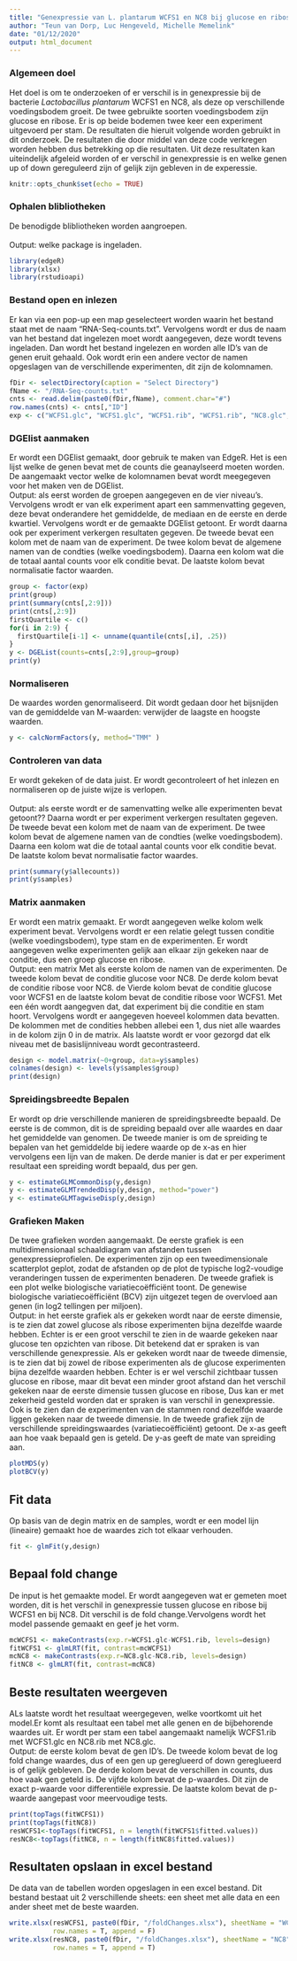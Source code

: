 ```yaml
---
title: "Genexpressie van L. plantarum WCFS1 en NC8 bij glucose en ribose"
author: "Teun van Dorp, Luc Hengeveld, Michelle Memelink"
date: "01/12/2020"
output: html_document
---
```

### Algemeen doel
Het doel is om te onderzoeken of er verschil is in genexpressie bij de bacterie
*Lactobacillus plantarum* WCFS1 en NC8, als deze op verschillende voedingsbodem groeit.
De twee gebruikte soorten voedingsbodem zijn glucose en ribose. Er is op 
beide bodemen twee keer een experiment uitgevoerd per stam. De resultaten die hieruit 
volgende worden gebruikt in dit onderzoek. De resultaten die door middel van 
deze code verkregen worden hebben dus betrekking op die resultaten. Uit deze 
resultaten kan uiteindelijk afgeleid worden of er verschil in genexpressie is en 
welke genen up of down gereguleerd zijn of gelijk zijn gebleven in de experessie. 
  
  ```r
knitr::opts_chunk$set(echo = TRUE)
```
### Ophalen blibliotheken
De benodigde blibliotheken worden aangroepen. <br>  
Output: welke package is ingeladen.
```r
library(edgeR)
library(xlsx)
library(rstudioapi)
```

### Bestand open en inlezen
Er kan via een pop-up een map geselecteert worden waarin het bestand staat met de 
naam "RNA-Seq-counts.txt". Vervolgens wordt er dus de naam van het bestand dat 
ingelezen moet wordt aangegeven, deze wordt tevens ingeladen. Dan wordt het
bestand ingelezen en worden alle ID's van de genen eruit gehaald. Ook wordt erin 
een andere vector de namen opgeslagen van de verschillende experimenten, dit zijn 
de kolomnamen. 

```r
fDir <- selectDirectory(caption = "Select Directory")
fName <- "/RNA-Seq-counts.txt"
cnts <- read.delim(paste0(fDir,fName), comment.char="#")
row.names(cnts) <- cnts[,"ID"]
exp <- c("WCFS1.glc", "WCFS1.glc", "WCFS1.rib", "WCFS1.rib", "NC8.glc", "NC8.glc", "NC8.rib", "NC8.rib")
```

### DGElist aanmaken
Er wordt een DGElist gemaakt, door gebruik te maken van EdgeR. Het is een lijst 
welke de genen bevat met de counts die geanaylseerd moeten worden. De aangemaakt 
vector welke de kolomnamen bevat wordt meegegeven voor het maken ven de DGElist.
<br>
Output: als eerst worden de groepen aangegeven en de vier niveau's. Vervolgens 
wrodt er van elk experiment apart een sammenvatting gegeven, deze bevat onderandere
het gemiddelde, de mediaan en de eerste en derde kwartiel. Vervolgens wordt er de
gemaakte DGElist getoont. Er wordt daarna ook per experiment verkergen 
resultaten gegeven. De tweede bevat een kolom met de naam van de experiment. 
De twee kolom bevat de algemene namen van de condties (welke voedingsbodem). 
Daarna een kolom wat die de totaal aantal counts voor elk conditie bevat. De 
laatste kolom bevat normalisatie factor waarden.  
```r
group <- factor(exp)
print(group)
print(summary(cnts[,2:9]))
print(cnts[,2:9])
firstQuartile <- c()
for(i in 2:9) {
  firstQuartile[i-1] <- unname(quantile(cnts[,i], .25))
}
y <- DGEList(counts=cnts[,2:9],group=group)
print(y)
```

### Normaliseren
De waardes worden genormaliseerd. Dit wordt gedaan door het bijsnijden van de 
gemiddelde van M-waarden: verwijder de laagste en hoogste waarden.
```r
y <- calcNormFactors(y, method="TMM" )
```

### Controleren van data
Er wordt gekeken of de data juist. Er wordt gecontroleert of het inlezen
en normaliseren op de juiste wijze is verlopen. <br>  
Output: als eerste wordt er de samenvatting welke alle experimenten bevat getoont??
Daarna wordt er per experiment verkergen resultaten gegeven. De tweede 
bevat een kolom met de naam van de experiment. De twee kolom bevat de 
algemene namen van de condties (welke voedingsbodem). Daarna een kolom wat die
de totaal aantal counts voor elk conditie bevat. De laatste kolom 
bevat normalisatie factor waardes. 
```r
print(summary(y$allecounts))
print(y$samples)
```


### Matrix aanmaken
Er wordt een matrix gemaakt. Er wordt aangegeven welke kolom welk experiment bevat. 
Vervolgens wordt er een relatie gelegt tussen conditie (welke voedingsbodem), type
stam en de experimenten. Er wordt aangegeven welke experimenten gelijk aan elkaar
zijn gekeken naar de conditie, dus een groep glucose en ribose. <br> 
Output: een matrix Met als eerste kolom de namen van de experimenten. De tweede 
kolom bevat de conditie glucose voor NC8. De derde kolom bevat de conditie ribose 
voor NC8. de Vierde kolom bevat de conditie glucose voor WCFS1 en de laatste 
kolom bevat de conditie ribose voor WCFS1. Met een één wordt aangegven dat, dat 
experiment bij die conditie en stam hoort. 
Vervolgens wordt er aangegeven hoeveel kolommen data bevatten. De kolommen met 
de condities hebben allebei een 1, dus niet alle waardes in de kolom zijn 0 in de
matrix. Als laatste wordt er voor gezorgd dat elk niveau met de basislijnniveau 
wordt gecontrasteerd.
```r
design <- model.matrix(~0+group, data=y$samples)
colnames(design) <- levels(y$samples$group)
print(design)
```


### Spreidingsbreedte Bepalen
Er wordt op drie verschillende manieren de spreidingsbreedte bepaald. De eerste
is de common, dit is de spreiding bepaald over alle waardes en daar het gemiddelde
van genomen. De tweede manier is om de spreiding te bepalen van het gemiddelde bij 
iedere waarde op de x-as en hier vervolgens een lijn van de maken. De derde manier
is dat er per experiment resultaat een spreiding wordt bepaald, dus per gen. 
```r
y <- estimateGLMCommonDisp(y,design)
y <- estimateGLMTrendedDisp(y,design, method="power")
y <- estimateGLMTagwiseDisp(y,design)
```
### Grafieken Maken
De twee grafieken worden aangemaakt. De eerste grafiek is een multidimensionaal 
schaaldiagram van afstanden tussen genexpressieprofielen. De experimenten zijn 
op een tweedimensionale scatterplot geplot, zodat de afstanden op de plot de 
typische log2-voudige veranderingen tussen de experimenten benaderen. De tweede
grafiek is een plot welke biologische variatiecoëfficiënt toont. De genewise 
biologische variatiecoëfficiënt (BCV) zijn uitgezet tegen de overvloed aan genen
(in log2 tellingen per miljoen). <br>
Output: in het eerste grafiek als er gekeken wordt naar de eerste dimensie, is
te zien dat zowel glucose als ribose experimenten bijna dezelfde waarde hebben. 
Echter is er een groot verschil te zien in de waarde gekeken naar glucose ten 
opzichten van ribose. Dit betekend dat er spraken is van verschillende 
genexpressie. Als er gekeken wordt naar de tweede dimensie, is te zien dat bij zowel 
de ribose experimenten als de glucose experimenten bijna dezelfde waarden hebben. 
Echter is er wel verschil zichtbaar tussen glucose en ribose, maar dit bevat een
minder groot afstand dan het verschil gekeken naar de eerste dimensie tussen 
glucose en ribose, Dus kan er met zekerheid gesteld worden dat er spraken is 
van verschil in genexpressie. Ook is te zien dan de experimenten van de stammen 
rond dezelfde waarde liggen gekeken naar de tweede dimensie. 
In de tweede grafiek zijn de verschillende spreidingswaardes 
(variatiecoëfficiënt) getoont. De x-as geeft aan hoe vaak bepaald gen is geteld. 
De y-as geeft de mate van spreiding aan. 
```r
plotMDS(y)
plotBCV(y)
```

## Fit data
Op basis van de degin matrix en de samples, wordt er een model lijn (lineaire) 
gemaakt hoe de waardes zich tot elkaar verhouden. 
```r
fit <- glmFit(y,design)
```

## Bepaal fold change
De input is het gemaakte model. Er wordt aangegeven wat er gemeten moet worden, 
dit is het verschil in genexpressie tussen glucose en ribose bij WCFS1 en bij NC8.
Dit verschil is de fold change.Vervolgens wordt het model passende gemaakt en 
geef je het vorm. 
```r
mcWCFS1 <- makeContrasts(exp.r=WCFS1.glc-WCFS1.rib, levels=design)
fitWCFS1 <- glmLRT(fit, contrast=mcWCFS1)
mcNC8 <- makeContrasts(exp.r=NC8.glc-NC8.rib, levels=design)
fitNC8 <- glmLRT(fit, contrast=mcNC8)
```


## Beste resultaten weergeven
ALs laatste wordt het resultaat weergegeven, welke voortkomt uit het model.Er 
komt als resultaat een tabel met alle genen en de bijbehorende waardes uit. Er
wordt per stam een tabel aangemaakt namelijk WCFS1.rib met WCFS1.glc en 
NC8.rib met NC8.glc.<br>
Output: de eerste kolom bevat de gen ID's. De tweede kolom bevat de log fold 
change waardes, dus of een gen up gereglueerd of down gereglueerd is of gelijk 
gebleven. De derde kolom bevat de verschillen in counts, dus hoe vaak gen
geteld is. De vijfde kolom bevat de p-waardes. Dit zijn de exact p-waarde 
voor differentiële expressie. De laatste kolom bevat de p-waarde aangepast 
voor meervoudige tests. 
```r
print(topTags(fitWCFS1))
print(topTags(fitNC8))
resWCFS1<-topTags(fitWCFS1, n = length(fitWCFS1$fitted.values))
resNC8<-topTags(fitNC8, n = length(fitNC8$fitted.values))
```

## Resultaten opslaan in excel bestand
De data van de tabellen worden opgeslagen in een excel bestand. Dit bestand
bestaat uit 2 verschillende sheets: een sheet met alle data en een ander
sheet met de beste waarden.
```r
write.xlsx(resWCFS1, paste0(fDir, "/foldChanges.xlsx"), sheetName = "WCFS1", col.names = T,
           row.names = T, append = F)
write.xlsx(resNC8, paste0(fDir, "/foldChanges.xlsx"), sheetName = "NC8", col.names = T,
           row.names = T, append = T)
```